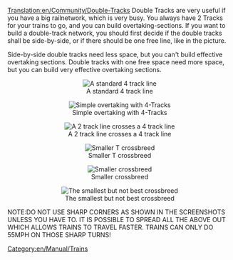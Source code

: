 [[Translation:en/Community/Double-Tracks]]
Double Tracks are very useful if you have a big railnetwork, which is very busy. You always have 2 Tracks for your trains to go, and you can build overtaking-sections.
If you want to build a double-track network, you should first decide if the double tracks shall be side-by-side, or if there should be one free line, like in the picture.

Side-by-side double tracks need less space, but you can't build effective overtaking sections.
Double tracks with one free space need more space, but you can build very effective overtaking sections.


<center>[[File:en/Community/Normal 4 track.png|center|frame|A standard 4 track line]]</center>
<center>[[File:en/Community/Simple overtaking.png|center|frame|Simple overtaking with 4-Tracks]]</center>
<center>[[File:en/Community/2 track - 4 track.png|center|frame|A 2 track line crosses a 4 track line]]</center>
<center>[[File:en/Smal t crossbreed.png|center|frame|Smaller T crossbreed]]</center>
<center>[[File:en/2track crossbreed.png|center|frame|Smaller crossbreed]]</center>
<center>[[File:en/Smalest 2track crossbreed.png|center|frame|The smallest but not best crossbreed]]</center>
NOTE:DO NOT USE SHARP CORNERS AS SHOWN IN THE SCREENSHOTS UNLESS YOU HAVE TO. IT IS POSSIBLE TO SPREAD ALL THE ABOVE OUT WHICH ALLOWS TRAINS TO TRAVEL FASTER. TRAINS CAN ONLY DO 55MPH ON THOSE SHARP TURNS!



[[Category:en/Manual/Trains]]